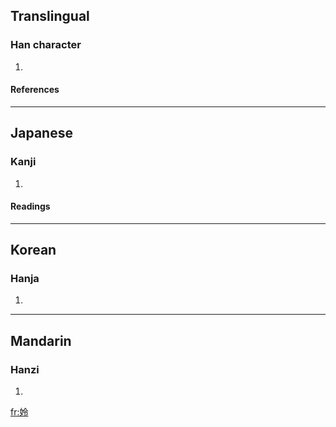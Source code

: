 ==Translingual==
===Han character===
{{Han char|rn=38|rad=女|as=05|sn=8|four=4842<sub>7</sub>|canj=女人戈戈 (VOII)}}
# {{defn|Han|sort=女05}}
====References====
{{Han ref|kx=0258.130|dkj=06163|dj=0523.190|hdz=21039.060|uh=59C8|ud=22984|bh=CC52|bd=52306}}
----
==Japanese==
===Kanji===
{{ja-kanji|grade=|rs=女05}}
# {{defn|Japanese}} 
====Readings====
{{ja-readings|on=[[れい]] (rei), [[りょう]] (ryō)|kun=[[あざな]] (azana)}}
----
==Korean==
===Hanja===
{{ko-hanja|hangeul=령|rv=ryeong|mr=ryŏng}}
# {{defn|Korean}}
----
==Mandarin==
===Hanzi===
{{cmn-hanzi|pin=[[líng]] ([[ling2]])|wg=ling<sup>2</sup>}}
# {{defn|Mandarin}}

[[fr:姈]]